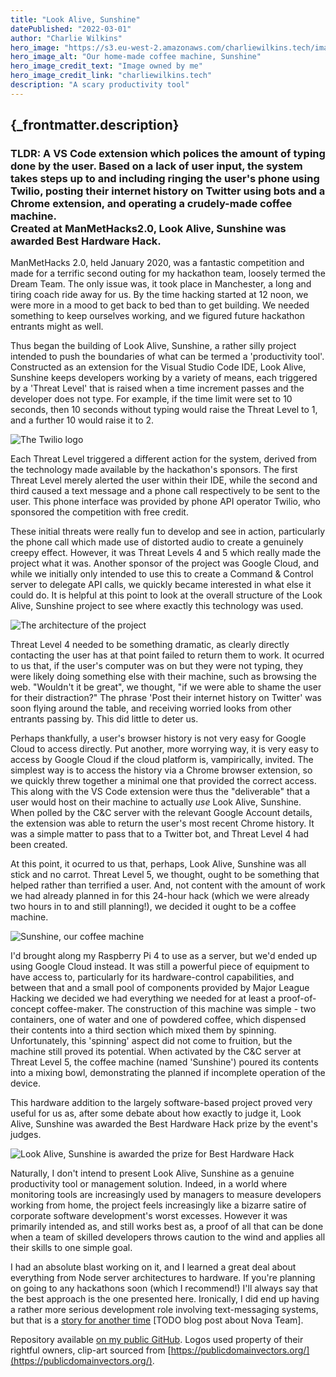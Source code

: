```yaml
---
title: "Look Alive, Sunshine"
datePublished: "2022-03-01"
author: "Charlie Wilkins"
hero_image: "https://s3.eu-west-2.amazonaws.com/charliewilkins.tech/images/portfolio/look-alive-sunshine/sunshine.png"
hero_image_alt: "Our home-made coffee machine, Sunshine"
hero_image_credit_text: "Image owned by me"
hero_image_credit_link: "charliewilkins.tech"
description: "A scary productivity tool"
---
```


<h2>{_frontmatter.description}</h2>

<h3>
TLDR: A VS Code extension which polices the amount of typing done by the user.
Based on a lack of user input, the system takes steps up to and including
ringing the user's phone using Twilio, posting their internet history on Twitter
using bots and a Chrome extension, and operating a crudely-made coffee machine.
<br />Created at ManMetHacks2.0, Look Alive, Sunshine was awarded Best Hardware Hack.
</h3>

ManMetHacks 2.0, held January 2020, was a fantastic competition and made for a
terrific second outing for my hackathon team, loosely termed the Dream Team.
The only issue was, it took place in Manchester, a long and tiring coach ride
away for us. By the time hacking started at 12 noon, we were more in a mood to
get back to bed than to get building. We needed something to keep ourselves
working, and we figured future hackathon entrants might as well.

Thus began the building of Look Alive, Sunshine, a rather silly project intended
to push the boundaries of what can be termed a 'productivity tool'. Constructed
as an extension for the Visual Studio Code IDE, Look Alive, Sunshine keeps
developers working by a variety of means, each triggered by a 'Threat Level'
that is raised when a time increment passes and the developer does not type.
For example, if the time limit were set to 10 seconds, then 10 seconds without
typing would raise the Threat Level to 1, and a further 10 would raise it to 2.

<img
src="https://s3.eu-west-2.amazonaws.com/charliewilkins.tech/images/portfolio/portfolio/look-alive-sunshine/twilio.png"
alt="The Twilio logo" 
style="width:100%, max-width:480px"
/>

Each Threat Level triggered a different action for the system, derived from the
technology made available by the hackathon's sponsors. The first Threat Level
merely alerted the user within their IDE, while the second and third caused
a text message and a phone call respectively to be sent to the user. This phone
interface was provided by phone API operator Twilio, who sponsored the
competition with free credit.

These initial threats were really fun to develop and see in action, particularly
the phone call which made use of distorted audio to create a genuinely creepy
effect. However, it was Threat Levels 4 and 5 which really made the
project what it was. Another sponsor of the project was Google Cloud, and while
we initially only intended to use this to create a Command & Control server to
delegate API calls, we quickly became interested in what else it could do.
It is helpful at this point to look at the overall structure of the Look Alive,
Sunshine project to see where exactly this technology was used.

<img
src="https://s3.eu-west-2.amazonaws.com/charliewilkins.tech/images/portfolio/portfolio/look-alive-sunshine/architecture.png"
alt="The architecture of the project" 
style="width:100%, max-width:480px"
/>

Threat Level 4 needed to be something dramatic, as clearly directly contacting
the user has at that point failed to return them to work. It ocurred to us that,
if the user's computer was on but they were not typing, they were likely doing
something else with their machine, such as browsing the web. "Wouldn't it be
great", we thought, "if we were able to shame the user for their distraction?"
The phrase 'Post their internet history on Twitter' was soon flying around the
table, and receiving worried looks from other entrants passing by. This did
little to deter us.

Perhaps thankfully, a user's browser history is not very easy for Google Cloud
to access directly. Put another, more worrying way, it is very easy to access
by Google Cloud if the cloud platform is, vampirically, invited. The simplest
way is to access the history via a Chrome browser extension, so we quickly threw
together a minimal one that provided the correct access. This along with the
VS Code extension were thus the "deliverable" that a user would host on their
machine to actually *use* Look Alive, Sunshine. When polled by the C&C server
with the relevant Google Account details, the extension was able to return the
user's most recent Chrome history. It was a simple matter to pass that to a
Twitter bot, and Threat Level 4 had been created.

At this point, it ocurred to us that, perhaps, Look Alive, Sunshine was all
stick and no carrot. Threat Level 5, we thought, ought to be something that
helped rather than terrified a user. And, not content with the amount of work
we had already planned in for this 24-hour hack (which we were already two
hours in to and still planning!), we decided it ought to be a coffee machine.

<img
src="https://s3.eu-west-2.amazonaws.com/charliewilkins.tech/images/portfolio/portfolio/look-alive-sunshine/sunshine.png"
alt="Sunshine, our coffee machine"
style="width:100%, max-width:480px"
/>

I'd brought along my Raspberry Pi 4 to use as a server, but we'd ended up using
Google Cloud instead. It was still a powerful piece of equipment to have access
to, particularly for its hardware-control capabilities, and between that and a
small pool of components provided by Major League Hacking we decided we had
everything we needed for at least a proof-of-concept coffee-maker. The
construction of this machine was simple - two containers, one of water and one
of powdered coffee, which dispensed their contents into a third section which
mixed them by spinning. Unfortunately, this 'spinning' aspect did not come to
fruition, but the machine still proved its potential. When activated by the
C&C server at Threat Level 5, the coffee machine (named 'Sunshine') poured its
contents into a mixing bowl, demonstrating the planned if incomplete operation
of the device.

This hardware addition to the largely software-based project proved very useful
for us as, after some debate about how exactly to judge it, Look Alive, Sunshine
was awarded the Best Hardware Hack prize by the event's judges. 

<img
src="https://s3.eu-west-2.amazonaws.com/charliewilkins.tech/images/portfolio/portfolio/look-alive-sunshine/prize.png"
alt="Look Alive, Sunshine is awarded the prize for Best Hardware Hack"
style="width:100%, max-width:480px"
/>

Naturally, I don't intend to present Look Alive, Sunshine as a genuine
productivity tool or management solution. Indeed, in a world where monitoring
tools are increasingly used by managers to measure developers working from home,
the project feels increasingly like a bizarre satire of corporate software development's worst excesses.
However it was primarily intended as, and still works best as, a proof of all
that can be done when a team of skilled developers throws caution to the wind
and applies all their skills to one simple goal.

I had an absolute blast working on it, and I learned a great deal about everything
from Node server architectures to hardware. If you're planning on going to any
hackathons soon (which I recommend!) I'll always say that the best approach is
the one presented here. Ironically, I did end up having a rather more serious
development role involving text-messaging systems, but that is a
[story for another time]() [TODO blog post about Nova Team].

Repository available [on my public GitHub](https://github.com/BackstreetCultist/ManMetHacks2.0Project).
Logos used property of their rightful owners, clip-art sourced from [https://publicdomainvectors.org/](https://publicdomainvectors.org/).
